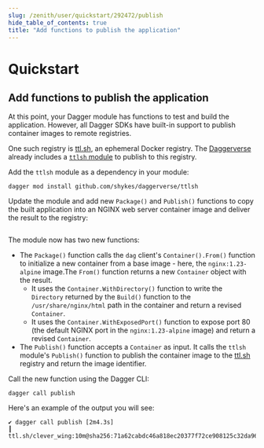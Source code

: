 ```yaml
---
slug: /zenith/user/quickstart/292472/publish
hide_table_of_contents: true
title: "Add functions to publish the application"
---
```


# Quickstart

## Add functions to publish the application

At this point, your Dagger module has functions to test and build the application. However, all Dagger SDKs have built-in support to publish container images to remote registries.

One such registry is [ttl.sh](https://ttl.sh), an ephemeral Docker registry. The [Daggerverse](https://daggerverse.dev) already includes a [`ttlsh` module](https://daggerverse.dev/mod/github.com/shykes/daggerverse/ttlsh@16e40ec244966e55e36a13cb6e1ff8023e1e1473) to publish to this registry.

Add the `ttlsh` module as a dependency in your module:

```shell
dagger mod install github.com/shykes/daggerverse/ttlsh
```

Update the module and add new `Package()` and `Publish()` functions to copy the built application into an NGINX web server container image and deliver the result to the registry:

```go file=snippets/publish/main.go
```

The module now has two new functions:
  - The `Package()` function calls the `dag` client's `Container().From()` function to initialize a new container from a base image - here, the `nginx:1.23-alpine` image.The `From()` function returns a new `Container` object with the result.
    - It uses the `Container.WithDirectory()` function to write the `Directory` returned by the `Build()` function to the `/usr/share/nginx/html` path in the container and return a revised `Container`.
    - It uses the `Container.WithExposedPort()` function to expose port 80 (the default NGINX port in the `nginx:1.23-alpine` image) and return a revised `Container`.
  - The `Publish()` function accepts a `Container` as input. It calls the `ttlsh` module's `Publish()` function to publish the container image to the [ttl.sh](https://ttl.sh) registry and return the image identifier.

Call the new function using the Dagger CLI:

```shell
dagger call publish
```

Here's an example of the output you will see:

```shell
✔ dagger call publish [2m4.3s]
┃ ttl.sh/clever_wing:10m@sha256:71a62cabdc46a818ec20377f72ce908125c32da9605d54d3c3688524d0bbb08c
```
